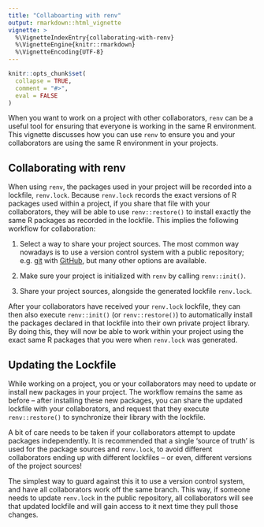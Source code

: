 ```yaml
---
title: "Collaboarting with renv"
output: rmarkdown::html_vignette
vignette: >
  %\VignetteIndexEntry{collaborating-with-renv}
  %\VignetteEngine{knitr::rmarkdown}
  %\VignetteEncoding{UTF-8}
---
```


```r
knitr::opts_chunk$set(
  collapse = TRUE,
  comment = "#>",
  eval = FALSE
)
```

When you want to work on a project with other collaborators, `renv` can be
a useful tool for ensuring that everyone is working in the same R environment.
This vignette discusses how you can use `renv` to ensure you and your
collaborators are using the same R environment in your projects.


## Collaborating with renv

When using `renv`, the packages used in your project will be recorded into a
lockfile, `renv.lock`. Because `renv.lock` records the exact versions of R
packages used within a project, if you share that file with your collaborators,
they will be able to use `renv::restore()` to install exactly the same R
packages as recorded in the lockfile. This implies the following workflow for
collaboration:

1. Select a way to share your project sources. The most common way nowadays is
   to use a version control system with a public repository; e.g.
   [git](https://git-scm.com/) with [GitHub](https://github.com/), but
   many other options are available.

2. Make sure your project is initialized with `renv` by calling `renv::init()`.

3. Share your project sources, alongside the generated lockfile `renv.lock`.

After your collaborators have received your `renv.lock` lockfile, they can then
also execute `renv::init()` (or `renv::restore()`) to automatically install
the packages declared in that lockfile into their own private project library.
By doing this, they will now be able to work within your project using the
exact same R packages that you were when `renv.lock` was generated.


## Updating the Lockfile

While working on a project, you or your collaborators may need to update or
install new packages in your project. The workflow remains the same as before --
after installing these new packages, you can share the updated lockfile with
your collaborators, and request that they execute `renv::restore()` to
synchronize their library with the lockfile.

A bit of care needs to be taken if your collaborators attempt to update packages
independently. It is recommended that a single 'source of truth' is used for the
package sources and `renv.lock`, to avoid different collaborators ending up with
different lockfiles -- or even, different versions of the project sources!

The simplest way to guard against this it to use a version control system, and
have all collaborators work off the same branch. This way, if someone needs to
update `renv.lock` in the public repository, all collaborators will see that
updated lockfile and will gain access to it next time they pull those changes.

